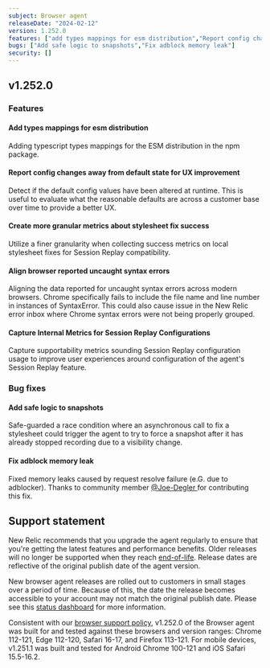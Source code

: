 ```yaml
---
subject: Browser agent
releaseDate: "2024-02-12"
version: 1.252.0
features: ["add types mappings for esm distribution","Report config changes away from default state for UX improvement","Create more granular metrics about stylesheet fix success","align browser reported uncaught syntax errors","Capture Internal Metrics for Session Replay Configurations"]
bugs: ["Add safe logic to snapshots","Fix adblock memory leak"]
security: []
---
```


## v1.252.0

### Features

#### Add types mappings for esm distribution
Adding typescript types mappings for the ESM distribution in the npm package.

#### Report config changes away from default state for UX improvement
Detect if the default config values have been altered at runtime.  This is useful to evaluate what the reasonable defaults are across a customer base over time to provide a better UX.

#### Create more granular metrics about stylesheet fix success
Utilize a finer granularity when collecting success metrics on local stylesheet fixes for Session Replay compatibility.

#### Align browser reported uncaught syntax errors
Aligning the data reported for uncaught syntax errors across modern browsers. Chrome specifically fails to include the file name and line number in instances of SyntaxError. This could also cause issue in the New Relic error inbox where Chrome syntax errors were not being properly grouped.

#### Capture Internal Metrics for Session Replay Configurations
Capture supportability metrics sounding Session Replay configuration usage to improve user experiences around configuration of the agent's Session Replay feature.

### Bug fixes

#### Add safe logic to snapshots
Safe-guarded a race condition where an asynchronous call to fix a stylesheet could trigger the agent to try to force a snapshot after it has already stopped recording due to a visibility change.

#### Fix adblock memory leak
Fixed memory leaks caused by request resolve failure (e.G. due to adblocker). Thanks to community member [@Joe-Degler ](https://github.com/Joe-Degler) for contributing this fix.

## Support statement

New Relic recommends that you upgrade the agent regularly to ensure that you're getting the latest features and performance benefits. Older releases will no longer be supported when they reach [end-of-life](https://docs.newrelic.com/docs/browser/browser-monitoring/getting-started/browser-agent-eol-policy/). Release dates are reflective of the original publish date of the agent version.

New browser agent releases are rolled out to customers in small stages over a period of time. Because of this, the date the release becomes accessible to your account may not match the original publish date. Please see this [status dashboard](https://newrelic.github.io/newrelic-browser-agent-release/) for more information.

Consistent with our [browser support policy](https://docs.newrelic.com/docs/browser/new-relic-browser/getting-started/compatibility-requirements-browser-monitoring/#browser-types), v1.252.0 of the Browser agent was built for and tested against these browsers and version ranges: Chrome 112-121, Edge 112-120, Safari 16-17, and Firefox 113-121. For mobile devices, v1.251.1 was built and tested for Android Chrome 100-121 and iOS Safari 15.5-16.2.
